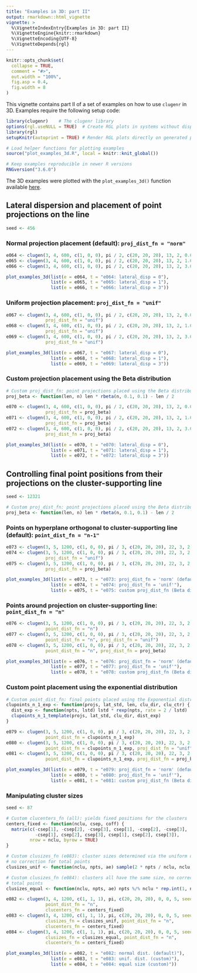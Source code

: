 ```yaml
---
title: "Examples in 3D: part II"
output: rmarkdown::html_vignette
vignette: >
  %\VignetteIndexEntry{Examples in 3D: part II}
  %\VignetteEngine{knitr::rmarkdown}
  %\VignetteEncoding{UTF-8}
  %\VignetteDepends{rgl}
---
```


```r
knitr::opts_chunk$set(
  collapse = TRUE,
  comment = "#>",
  out.width = "100%",
  fig.asp = 0.4,
  fig.width = 8
)
```

This vignette contains part II of a set of examples on how to use `clugenr` in
3D. Examples require the following setup code:

```r
library(clugenr)    # The clugenr library
options(rgl.useNULL = TRUE)  # Create RGL plots in systems without displays (CI)
library(rgl)
setupKnitr(autoprint = TRUE) # Render RGL plots directly on generated page

# Load helper functions for plotting examples
source("plot_examples_3d.R", local = knitr::knit_global())

# Keep examples reproducible in newer R versions
RNGversion("3.6.0")
```

The 3D examples were plotted with the `plot_examples_3d()` function available
[here](https://github.com/clugen/clugenr/blob/main/vignettes/plot_examples_3d.R).

## Lateral dispersion and placement of point projections on the line

```r
seed <- 456
```

### Normal projection placement (default): `proj_dist_fn = "norm"`

```r
e064 <- clugen(3, 4, 600, c(1, 0, 0), pi / 2, c(20, 20, 20), 13, 2, 0.0, seed = seed)
e065 <- clugen(3, 4, 600, c(1, 0, 0), pi / 2, c(20, 20, 20), 13, 2, 1.0, seed = seed)
e066 <- clugen(3, 4, 600, c(1, 0, 0), pi / 2, c(20, 20, 20), 13, 2, 3.0, seed = seed)
```

```r
plot_examples_3d(list(e = e064, t = "e064: lateral_disp = 0"),
                 list(e = e065, t = "e065: lateral_disp = 1"),
                 list(e = e066, t = "e066: lateral_disp = 3"))
```

### Uniform projection placement: `proj_dist_fn = "unif"`

```r
e067 <- clugen(3, 4, 600, c(1, 0, 0), pi / 2, c(20, 20, 20), 13, 2, 0.0, seed = seed,
               proj_dist_fn = "unif")
e068 <- clugen(3, 4, 600, c(1, 0, 0), pi / 2, c(20, 20, 20), 13, 2, 1.0, seed = seed,
               proj_dist_fn = "unif")
e069 <- clugen(3, 4, 600, c(1, 0, 0), pi / 2, c(20, 20, 20), 13, 2, 3.0, seed = seed,
               proj_dist_fn = "unif")
```

```r
plot_examples_3d(list(e = e067, t = "e067: lateral_disp = 0"),
                 list(e = e068, t = "e068: lateral_disp = 1"),
                 list(e = e069, t = "e069: lateral_disp = 3"))
```

### Custom projection placement using the Beta distribution

```r
# Custom proj_dist_fn: point projections placed using the Beta distribution
proj_beta <- function(len, n) len * rbeta(n, 0.1, 0.1) - len / 2
```

```r
e070 <- clugen(3, 4, 600, c(1, 0, 0), pi / 2, c(20, 20, 20), 13, 2, 0.0, seed = seed,
               proj_dist_fn = proj_beta)
e071 <- clugen(3, 4, 600, c(1, 0, 0), pi / 2, c(20, 20, 20), 13, 2, 1.0, seed = seed,
               proj_dist_fn = proj_beta)
e072 <- clugen(3, 4, 600, c(1, 0, 0), pi / 2, c(20, 20, 20), 13, 2, 3.0, seed = seed,
               proj_dist_fn = proj_beta)
```

```r
plot_examples_3d(list(e = e070, t = "e070: lateral_disp = 0"),
                 list(e = e071, t = "e071: lateral_disp = 1"),
                 list(e = e072, t = "e072: lateral_disp = 3"))
```

## Controlling final point positions from their projections on the cluster-supporting line

```r
seed <- 12321
```

```r
# Custom proj_dist_fn: point projections placed using the Beta distribution
proj_beta <- function(len, n) len * rbeta(n, 0.1, 0.1) - len / 2
```

### Points on hyperplane orthogonal to cluster-supporting line (default): `point_dist_fn = "n-1"`

```r
e073 <- clugen(3, 5, 1200, c(1, 0, 0), pi / 3, c(20, 20, 20), 22, 3, 2, seed = seed)
e074 <- clugen(3, 5, 1200, c(1, 0, 0), pi / 3, c(20, 20, 20), 22, 3, 2, seed = seed,
               proj_dist_fn = "unif")
e075 <- clugen(3, 5, 1200, c(1, 0, 0), pi / 3, c(20, 20, 20), 22, 3, 2, seed = seed,
               proj_dist_fn = proj_beta)
```

```r
plot_examples_3d(list(e = e073, t = "e073: proj_dist_fn = 'norm' (default)"),
                 list(e = e074, t = "e074: proj_dist_fn = 'unif'"),
                 list(e = e075, t = "e075: custom proj_dist_fn (Beta dist.)"))
```

### Points around projection on cluster-supporting line: `point_dist_fn = "n"`

```r
e076 <- clugen(3, 5, 1200, c(1, 0, 0), pi / 3, c(20, 20, 20), 22, 3, 2, seed = seed,
               point_dist_fn = "n")
e077 <- clugen(3, 5, 1200, c(1, 0, 0), pi / 3, c(20, 20, 20), 22, 3, 2, seed = seed,
               point_dist_fn = "n", proj_dist_fn = "unif")
e078 <- clugen(3, 5, 1200, c(1, 0, 0), pi / 3, c(20, 20, 20), 22, 3, 2, seed = seed,
               point_dist_fn = "n", proj_dist_fn = proj_beta)
```

```r
plot_examples_3d(list(e = e076, t = "e076: proj_dist_fn = 'norm' (default)"),
                 list(e = e077, t = "e077: proj_dist_fn = 'unif'"),
                 list(e = e078, t = "e078: custom proj_dist_fn (Beta dist.)"))
```

### Custom point placement using the exponential distribution

```r
# Custom point_dist_fn: final points placed using the Exponential distribution
clupoints_n_1_exp <- function(projs, lat_std, len, clu_dir, clu_ctr) {
  dist_exp <- function(npts, lstd) lstd * rexp(npts, rate = 2 / lstd)
  clupoints_n_1_template(projs, lat_std, clu_dir, dist_exp)
}
```

```r
e079 <- clugen(3, 5, 1200, c(1, 0, 0), pi / 3, c(20, 20, 20), 22, 3, 2, seed = seed,
               point_dist_fn = clupoints_n_1_exp)
e080 <- clugen(3, 5, 1200, c(1, 0, 0), pi / 3, c(20, 20, 20), 22, 3, 2, seed = seed,
               point_dist_fn = clupoints_n_1_exp, proj_dist_fn = "unif")
e081 <- clugen(3, 5, 1200, c(1, 0, 0), pi / 3, c(20, 20, 20), 22, 3, 2, seed = seed,
               point_dist_fn = clupoints_n_1_exp, proj_dist_fn = proj_beta)
```

```r
plot_examples_3d(list(e = e079, t = "e079: proj_dist_fn = 'norm' (default)"),
                 list(e = e080, t = "e080: proj_dist_fn = 'unif'"),
                 list(e = e081, t = "e081: custom proj_dist_fn (Beta dist.)"))
```

### Manipulating cluster sizes

```r
seed <- 87
```

```r
# Custom clucenters_fn (all): yields fixed positions for the clusters
centers_fixed <- function(nclu, csep, coff) {
  matrix(c(-csep[1], -csep[2], -csep[3], csep[1], -csep[2], -csep[3],
           -csep[1], csep[2], csep[3], csep[1], csep[2], csep[3]),
         nrow = nclu, byrow = TRUE)
}

# Custom clusizes_fn (e083): cluster sizes determined via the uniform distribution,
# no correction for total points
clusizes_unif <- function(nclu, npts, ae) sample(2 * npts / nclu, nclu, replace = TRUE)

# Custom clusizes_fn (e084): clusters all have the same size, no correction for
# total points
clusizes_equal <- function(nclu, npts, ae) npts %/% nclu * rep.int(1, nclu)
```

```r
e082 <- clugen(3, 4, 1200, c(1, 1, 1), pi, c(20, 20, 20), 0, 0, 5, seed = seed,
               point_dist_fn = "n",
               clucenters_fn = centers_fixed)
e083 <- clugen(3, 4, 1200, c(1, 1, 1), pi, c(20, 20, 20), 0, 0, 5, seed = seed,
               clusizes_fn = clusizes_unif, point_dist_fn = "n",
               clucenters_fn = centers_fixed)
e084 <- clugen(3, 4, 1200, c(1, 1, 1), pi, c(20, 20, 20), 0, 0, 5, seed = seed,
               clusizes_fn = clusizes_equal, point_dist_fn = "n",
               clucenters_fn = centers_fixed)
```

```r
plot_examples_3d(list(e = e082, t = "e082: normal dist. (default)"),
                 list(e = e083, t = "e083: unif. dist. (custom)"),
                 list(e = e084, t = "e084: equal size (custom)"))
```



